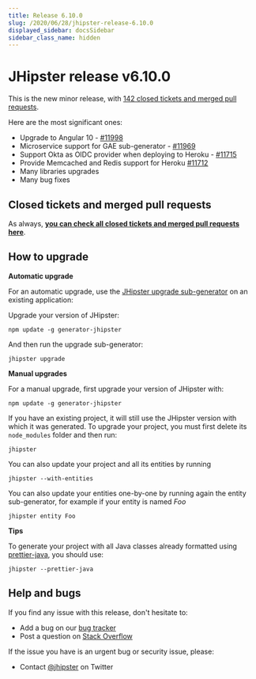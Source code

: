 ```yaml
---
title: Release 6.10.0
slug: /2020/06/28/jhipster-release-6.10.0
displayed_sidebar: docsSidebar
sidebar_class_name: hidden
---
```


JHipster release v6.10.0
==================

This is the new minor release, with [142 closed tickets and merged pull requests](https://github.com/jhipster/generator-jhipster/issues?q=milestone%3A6.10.0+is%3Aclosed).

Here are the most significant ones:

- Upgrade to Angular 10 - [#11998](https://github.com/jhipster/generator-jhipster/pull/11998)
- Microservice support for GAE sub-generator - [#11969](https://github.com/jhipster/generator-jhipster/pull/11969)
- Support Okta as OIDC provider when deploying to Heroku - [#11715](https://github.com/jhipster/generator-jhipster/pull/11715)
- Provide Memcached and Redis support for Heroku [#11712](https://github.com/jhipster/generator-jhipster/pull/11712)
- Many libraries upgrades
- Many bug fixes

Closed tickets and merged pull requests
------------
As always, __[you can check all closed tickets and merged pull requests here](https://github.com/jhipster/generator-jhipster/issues?q=milestone%3A6.10.0+is%3Aclosed)__.

How to upgrade
------------

**Automatic upgrade**

For an automatic upgrade, use the [JHipster upgrade sub-generator](/upgrading-an-application/) on an existing application:

Upgrade your version of JHipster:

```
npm update -g generator-jhipster
```

And then run the upgrade sub-generator:

```
jhipster upgrade
```

**Manual upgrades**

For a manual upgrade, first upgrade your version of JHipster with:

```
npm update -g generator-jhipster
```

If you have an existing project, it will still use the JHipster version with which it was generated.
To upgrade your project, you must first delete its `node_modules` folder and then run:

```
jhipster
```

You can also update your project and all its entities by running

```
jhipster --with-entities
```

You can also update your entities one-by-one by running again the entity sub-generator, for example if your entity is named _Foo_

```
jhipster entity Foo
```

**Tips**

To generate your project with all Java classes already formatted using [prettier-java](https://github.com/jhipster/prettier-java), you should use:

```
jhipster --prettier-java
```

Help and bugs
--------------

If you find any issue with this release, don't hesitate to:

- Add a bug on our [bug tracker](https://github.com/jhipster/generator-jhipster/issues?state=open)
- Post a question on [Stack Overflow](http://stackoverflow.com/tags/jhipster/info)

If the issue you have is an urgent bug or security issue, please:

- Contact [@jhipster](https://twitter.com/jhipster) on Twitter

